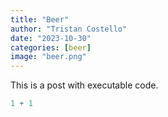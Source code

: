 ```yaml
---
title: "Beer"
author: "Tristan Costello"
date: "2023-10-30"
categories: [beer]
image: "beer.png"
---
```


This is a post with executable code.

```r
1 + 1
```
